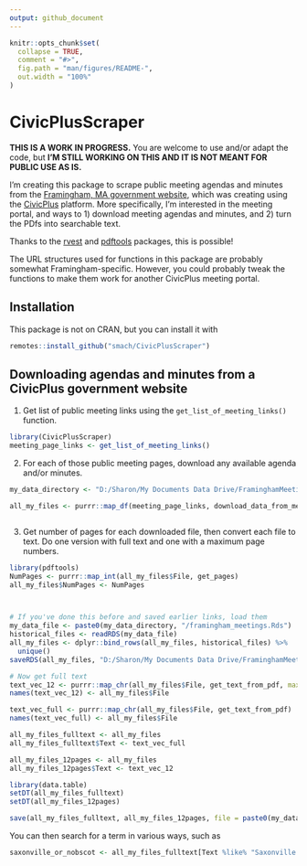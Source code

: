 ```yaml
---
output: github_document
---
```


<!-- README.md is generated from README.Rmd. Please edit that file -->

```r
knitr::opts_chunk$set(
  collapse = TRUE,
  comment = "#>",
  fig.path = "man/figures/README-",
  out.width = "100%"
)
```

# CivicPlusScraper

<!-- badges: start -->
<!-- badges: end -->

**THIS IS A WORK IN PROGRESS.** You are welcome to use and/or adapt the code, but **I'M STILL WORKING ON THIS AND IT IS NOT MEANT FOR PUBLIC USE AS IS.**

I'm creating this package to scrape public meeting agendas and minutes from the [Framingham, MA government website](http://framinghamma.iqm2.com/Citizens/default.aspx), which was creating using the [CivicPlus](https://www.civicplus.com/) platform. More specifically, I'm interested in the meeting portal, and ways to 1) download meeting agendas and minutes, and 2) turn the PDfs into searchable text.

Thanks to the [rvest](https://rvest.tidyverse.org/) and [pdftools](https://docs.ropensci.org/pdftools/) packages, this is possible!

The URL structures used for functions in this package are probably somewhat Framingham-specific. However, you could probably tweak the functions to make them work for another CivicPlus meeting portal.

## Installation

This package is not on CRAN, but you can install it with

``` r
remotes::install_github("smach/CivicPlusScraper")
```


## Downloading agendas and minutes from a CivicPlus government website

1. Get list of public meeting links using the `get_list_of_meeting_links()` function.

```r
library(CivicPlusScraper)
meeting_page_links <- get_list_of_meeting_links()


```

2. For each of those public meeting pages, download any available agenda and/or minutes.

```r

my_data_directory <- "D:/Sharon/My Documents Data Drive/FraminghamMeetings"

all_my_files <- purrr::map_df(meeting_page_links, download_data_from_meeting_page, the_dir = my_data_directory)



```

3. Get number of pages for each downloaded file, then convert each file to text. Do one version with full text and one with a maximum page numbers.

```r
library(pdftools)
NumPages <- purrr::map_int(all_my_files$File, get_pages)
all_my_files$NumPages <- NumPages



# If you've done this before and saved earlier links, load them
my_data_file <- paste0(my_data_directory, "/framingham_meetings.Rds")
historical_files <- readRDS(my_data_file)
all_my_files <- dplyr::bind_rows(all_my_files, historical_files) %>%
  unique()
saveRDS(all_my_files, "D:/Sharon/My Documents Data Drive/FraminghamMeetings/framingham_meetings.Rds")

# Now get full text
text_vec_12 <- purrr::map_chr(all_my_files$File, get_text_from_pdf, max_pages = 12)
names(text_vec_12) <- all_my_files$File

text_vec_full <- purrr::map_chr(all_my_files$File, get_text_from_pdf)
names(text_vec_full) <- all_my_files$File

all_my_files_fulltext <- all_my_files
all_my_files_fulltext$Text <- text_vec_full

all_my_files_12pages <- all_my_files
all_my_files_12pages$Text <- text_vec_12

library(data.table)
setDT(all_my_files_fulltext)
setDT(all_my_files_12pages)

save(all_my_files_fulltext, all_my_files_12pages, file = paste0(my_data_directory, "/framingham_meetings_with_text.Rdata"))


```


You can then search for a term in various ways, such as



```r

saxonville_or_nobscot <- all_my_files_fulltext[Text %like% "Saxonville|Nobscot"]

```


<!--
You'll still need to render `README.Rmd` regularly, to keep `README.md` up-to-date. `devtools::build_readme()` is handy for this. You could also use GitHub Actions to re-render `README.Rmd` every time you push. An example workflow can be found here: <https://github.com/r-lib/actions/tree/master/examples>.
-->
